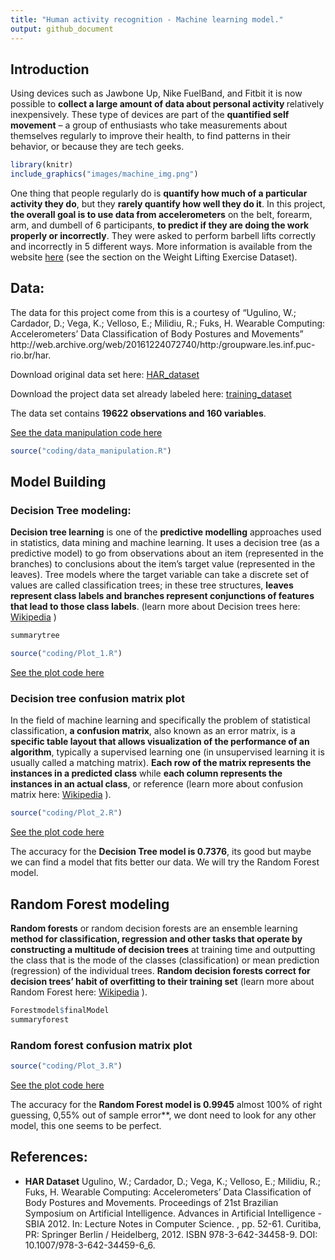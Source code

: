 ---
title: "Human activity recognition - Machine learning model."
output: github_document
---

## Introduction

Using devices such as Jawbone Up, Nike FuelBand, and Fitbit it is now possible to **collect a large amount of data about personal activity ** relatively inexpensively. These type of devices are part of the **quantified self movement** – a group of enthusiasts who take measurements about themselves regularly to improve their health, to find patterns in their behavior, or because they are tech geeks. 

```{r echo=FALSE,message=FALSE, warning=FALSE,out.width="1000px"}
library(knitr)
include_graphics("images/machine_img.png")
```

One thing that people regularly do is **quantify how much of a particular activity they do**, but they **rarely quantify how well they do it**. In this project, **the overall goal is to use data from accelerometers** on the belt, forearm, arm, and dumbell of 6 participants, **to predict if they are doing the work properly or incorrectly**. They were asked to perform barbell lifts correctly and incorrectly in 5 different ways. More information is available from the website [here]( http://web.archive.org/web/20161224072740/http:/groupware.les.inf.puc-rio.br/har) (see the section on the Weight Lifting Exercise Dataset).

## Data:

The data for this project come from this is a courtesy of "Ugulino, W.; Cardador, D.; Vega, K.; Velloso, E.; Milidiu, R.; Fuks, H. Wearable Computing: Accelerometers' Data Classification of Body Postures and Movements" http://web.archive.org/web/20161224072740/http:/groupware.les.inf.puc-rio.br/har.

Download original data set here: [HAR_dataset](http://web.archive.org/web/20170907002202/http://groupware.les.inf.puc-rio.br/static/har/dataset-har-PUC-Rio-ugulino.zip)

Download the project data set already labeled here: [training_dataset](https://d396qusza40orc.cloudfront.net/predmachlearn/pml-training.csv)

The data set contains **19622 observations and 160 variables**.

[See the data manipulation code here](XXXXX)

```{r,warning=FALSE,message=FALSE,echo=FALSE}
source("coding/data_manipulation.R")
```

## Model Building

### Decision Tree modeling:

**Decision tree learning** is one of the **predictive modelling** approaches used in statistics, data mining and machine learning. It uses a decision tree (as a predictive model) to go from observations about an item (represented in the branches) to conclusions about the item's target value (represented in the leaves). Tree models where the target variable can take a discrete set of values are called classification trees; in these tree structures, **leaves represent class labels and branches represent conjunctions of features that lead to those class labels**. (learn more about Decision trees here: [Wikipedia](https://en.wikipedia.org/wiki/Decision_tree_learning) )

```{r,warning=FALSE,message=FALSE,echo=FALSE}
summarytree
```

```{r,warning=FALSE,message=FALSE,echo=FALSE,fig.height=10,fig.width=13}
source("coding/Plot_1.R")
```

[See the plot code here](XXXXX)

### Decision tree confusion matrix plot

In the field of machine learning and specifically the problem of statistical classification, **a confusion matrix**, also known as an error matrix, is a **specific table layout that allows visualization of the performance of an algorithm**, typically a supervised learning one (in unsupervised learning it is usually called a matching matrix). **Each row of the matrix represents the instances in a predicted class** while **each column represents the instances in an actual class**, or reference (learn more about confusion matrix here: [Wikipedia](https://en.wikipedia.org/wiki/Confusion_matrix) ).

```{r,warning=FALSE,message=FALSE,echo=FALSE,fig.height=5,fig.width=5}
source("coding/Plot_2.R")
```

[See the plot code here](XXXXX)

The accuracy for the **Decision Tree model is 0.7376**, its good but maybe we can find a model that fits better our data. We will try the Random Forest model.

## Random Forest modeling

**Random forests** or random decision forests are an ensemble learning **method for classification, regression and other tasks that operate by constructing a multitude of decision trees** at training time and outputting the class that is the mode of the classes (classification) or mean prediction (regression) of the individual trees. **Random decision forests correct for decision trees' habit of overfitting to their training set** (learn more about Random Forest here: [Wikipedia](https://en.wikipedia.org/wiki/Random_forest) ).

```{r,warning=FALSE,message=FALSE,echo=FALSE}
Forestmodel$finalModel
summaryforest
```

### Random forest confusion matrix plot

```{r,warning=FALSE,message=FALSE,echo=FALSE,fig.height=5,fig.width=5}
source("coding/Plot_3.R")
```

[See the plot code here](XXXXX)

The accuracy for the **Random Forest model is 0.9945** almost 100% of right guessing, 0,55% out of sample error**, we dont need to look for any other model, this one seems to be perfect.

## References:

* **HAR Dataset**
Ugulino, W.; Cardador, D.; Vega, K.; Velloso, E.; Milidiu, R.; Fuks, H. Wearable Computing: Accelerometers' Data Classification of Body Postures and Movements. Proceedings of 21st Brazilian Symposium on Artificial Intelligence. Advances in Artificial Intelligence - SBIA 2012. In: Lecture Notes in Computer Science. , pp. 52-61. Curitiba, PR: Springer Berlin / Heidelberg, 2012. ISBN 978-3-642-34458-9. DOI: 10.1007/978-3-642-34459-6_6.
